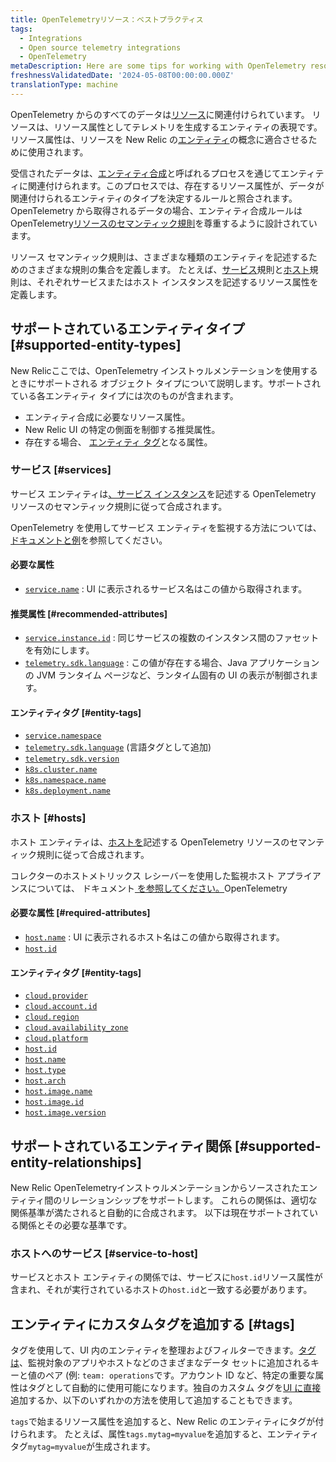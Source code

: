 ```yaml
---
title: OpenTelemetryリソース：ベストプラクティス
tags:
  - Integrations
  - Open source telemetry integrations
  - OpenTelemetry
metaDescription: Here are some tips for working with OpenTelemetry resources and New Relic.
freshnessValidatedDate: '2024-05-08T00:00:00.000Z'
translationType: machine
---
```


OpenTelemetry からのすべてのデータは[リソース](https://opentelemetry.io/docs/concepts/resources)に関連付けられています。 リソースは、リソース属性としてテレメトリを生成するエンティティの表現です。 リソース属性は、リソースを New Relic の[エンティティ](docs/new-relic-solutions/new-relic-one/core-concepts/what-entity-new-relic)の概念に適合させるために使用されます。

受信されたデータは、[エンティティ合成](/docs/entities/synthesis/)と呼ばれるプロセスを通じてエンティティに関連付けられます。このプロセスでは、存在するリソース属性が、データが関連付けられるエンティティのタイプを決定するルールと照合されます。 OpenTelemetry から取得されるデータの場合、エンティティ合成ルールは OpenTelemetry[リソースのセマンティック規則](https://opentelemetry.io/docs/specs/semconv/resource)を尊重するように設計されています。

リソース セマンティック規則は、さまざまな種類のエンティティを記述するためのさまざまな規則の集合を定義します。 たとえば、[サービス](https://opentelemetry.io/docs/specs/semconv/resource/#service)規則と[ホスト](https://opentelemetry.io/docs/specs/semconv/resource/host/)規則は、それぞれサービスまたはホスト インスタンスを記述するリソース属性を定義します。

## サポートされているエンティティタイプ [#supported-entity-types]

New Relicここでは、OpenTelemetry インストゥルメンテーションを使用するときにサポートされる オブジェクト タイプについて説明します。サポートされている各エンティティ タイプには次のものが含まれます。

* エンティティ合成に必要なリソース属性。
* New Relic UI の特定の側面を制御する推奨属性。
* 存在する場合、 [エンティティ タグ](/docs/new-relic-solutions/new-relic-one/core-concepts/use-tags-help-organize-find-your-data/)となる属性。

### サービス [#services]

サービス エンティティは[、サービス インスタンス](https://opentelemetry.io/docs/specs/semconv/resource/#service)を記述する OpenTelemetry リソースのセマンティック規則に従って合成されます。

OpenTelemetry を使用してサービス エンティティを監視する方法については、 [ドキュメントと例](/docs/more-integrations/open-source-telemetry-integrations/opentelemetry/get-started/opentelemetry-set-up-your-app)を参照してください。

#### 必要な属性

* [`service.name`](https://opentelemetry.io/docs/specs/semconv/attributes-registry/service) : UI に表示されるサービス名はこの値から取得されます。

#### 推奨属性 [#recommended-attributes]

* [`service.instance.id`](https://opentelemetry.io/docs/specs/semconv/attributes-registry/service) : 同じサービスの複数のインスタンス間のファセットを有効にします。
* [`telemetry.sdk.language`](https://opentelemetry.io/docs/specs/semconv/attributes-registry/telemetry) : この値が存在する場合、Java アプリケーションの JVM ランタイム ページなど、ランタイム固有の UI の表示が制御されます。

#### エンティティタグ [#entity-tags]

* [`service.namespace`](https://opentelemetry.io/docs/specs/semconv/attributes-registry/service)
* [`telemetry.sdk.language`](https://opentelemetry.io/docs/specs/semconv/attributes-registry/telemetry) (言語タグとして追加)
* [`telemetry.sdk.version`](https://opentelemetry.io/docs/specs/semconv/attributes-registry/telemetry)
* [`k8s.cluster.name`](https://opentelemetry.io/docs/specs/semconv/attributes-registry/k8s)
* [`k8s.namespace.name`](https://opentelemetry.io/docs/specs/semconv/attributes-registry/k8s)
* [`k8s.deployment.name`](https://opentelemetry.io/docs/specs/semconv/attributes-registry/k8s)

### ホスト [#hosts]

ホスト エンティティは、[ホストを](https://opentelemetry.io/docs/specs/semconv/resource/host)記述する OpenTelemetry リソースのセマンティック規則に従って合成されます。

コレクターのホストメトリックス レシーバーを使用した監視ホスト アプライアンスについては、 ドキュメント[ を参照してください。](/docs/more-integrations/open-source-telemetry-integrations/opentelemetry/collector/opentelemetry-collector-infra-hosts)OpenTelemetry

#### 必要な属性 [#required-attributes]

* [`host.name`](https://opentelemetry.io/docs/specs/semconv/attributes-registry/host) : UI に表示されるホスト名はこの値から取得されます。
* [`host.id`](https://opentelemetry.io/docs/specs/semconv/attributes-registry/host)

#### エンティティタグ [#entity-tags]

* [`cloud.provider`](https://opentelemetry.io/docs/specs/semconv/attributes-registry/cloud)
* [`cloud.account.id`](https://opentelemetry.io/docs/specs/semconv/attributes-registry/cloud)
* [`cloud.region`](https://opentelemetry.io/docs/specs/semconv/attributes-registry/cloud)
* [`cloud.availability_zone`](https://opentelemetry.io/docs/specs/semconv/attributes-registry/cloud)
* [`cloud.platform`](https://opentelemetry.io/docs/specs/semconv/attributes-registry/cloud)
* [`host.id`](https://opentelemetry.io/docs/specs/semconv/attributes-registry/host)
* [`host.name`](https://opentelemetry.io/docs/specs/semconv/attributes-registry/host)
* [`host.type`](https://opentelemetry.io/docs/specs/semconv/attributes-registry/host)
* [`host.arch`](https://opentelemetry.io/docs/specs/semconv/attributes-registry/host)
* [`host.image.name`](https://opentelemetry.io/docs/specs/semconv/attributes-registry/host)
* [`host.image.id`](https://opentelemetry.io/docs/specs/semconv/attributes-registry/host)
* [`host.image.version`](https://opentelemetry.io/docs/specs/semconv/attributes-registry/host)

## サポートされているエンティティ関係 [#supported-entity-relationships]

New Relic OpenTelemetryインストゥルメンテーションからソースされたエンティティ間のリレーションシップをサポートします。 これらの関係は、適切な関係基準が満たされると自動的に合成されます。 以下は現在サポートされている関係とその必要な基準です。

### ホストへのサービス [#service-to-host]

サービスとホスト エンティティの関係では、サービスに`host.id`リソース属性が含まれ、それが実行されているホストの`host.id`と一致する必要があります。

## エンティティにカスタムタグを追加する [#tags]

タグを使用して、UI 内のエンティティを整理およびフィルターできます。[タグは](/docs/new-relic-solutions/new-relic-one/core-concepts/use-tags-help-organize-find-your-data/)、監視対象のアプリやホストなどのさまざまなデータ セットに追加されるキーと値のペア (例: `team: operations`です。アカウント ID など、特定の重要な属性はタグとして自動的に使用可能になります。独自のカスタム タグを[UI に直接](/docs/new-relic-solutions/new-relic-one/core-concepts/use-tags-help-organize-find-your-data/#add-tags)追加するか、以下のいずれかの方法を使用して追加することもできます。

`tags`で始まるリソース属性を追加すると、New Relic のエンティティにタグが付けられます。 たとえば、属性`tags.mytag=myvalue`を追加すると、エンティティ タグ`mytag=myvalue`が生成されます。